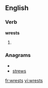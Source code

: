 ==English==

===Verb===
'''wrests'''

# {{third-person singular of|wrest}}

===Anagrams===
* {{alphagram|ersstw}}
* [[strews#English|strews]]

[[fr:wrests]]
[[vi:wrests]]